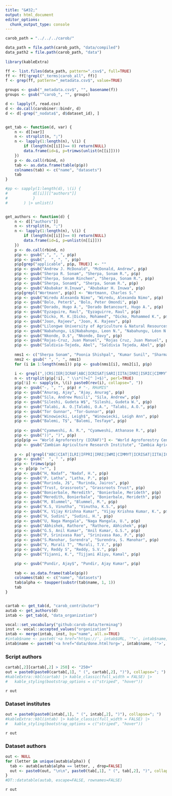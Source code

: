 ```yaml
---
title: "&#32;"
output: html_document
editor_options: 
  chunk_output_type: console
---
```



```r
carob_path = "../../../carob/"

data_path = file.path(carob_path, "data/compiled")
data_path2 = file.path(carob_path, "data")
  
library(kableExtra)
```

```r
ff <- list.files(data_path, pattern=".csv$", full=TRUE)
ff <- ff[!grepl("_terms|carob_all", ff)]
f <- grep(ff, pattern="_metadata.csv$", value=TRUE)

groups <- gsub("_metadata.csv$", "", basename(f))
groups <- gsub("^carob_", "", groups)

d <- lapply(f, read.csv)
d <- do.call(carobiner::bindr, d)
d <- d[-grep("_nodata$", d$dataset_id), ]


get_tab <- function(d, var) {
	n <- d[[var]]
	n <- strsplit(n, ";")
	n <- lapply(1:length(n), \(i) {
		if (length(n[[i]])== 0) return(NULL)
		data.frame(id=i, p=trimws(unlist(n[[i]])))
	})
	p <- do.call(rbind, n)
	tab <- as.data.frame(table(p$p))
	colnames(tab) <- c("name", "datasets")
	tab 
}

#pp <- sapply(1:length(d), \(i) {
#			d[[i]][["authors"]]
#			}
#		) |> unlist()


get_authors <- function(d) {
	n <- d[["authors"]]
	n <- strsplit(n, ";")
	n <- lapply(1:length(n), \(i) {
		if (length(n[[i]])== 0) return(NULL)
		data.frame(id=i, p=unlist(n[[i]]))
	})
	p <- do.call(rbind, n)
	p$p <- gsub(",", ", ", p$p)
	p$p <- gsub(",  ", ", ", p$p)
	p$p[grep("applicable", p$p, TRUE)] <- ""
	p$p <- gsub("Andrew J. McDonald", "McDonald, Andrew", p$p) 
	p$p <- gsub("Sherpa R. Sonam", "Sherpa, Sonam R.", p$p) 
	p$p <- gsub("Sherpa, Sonam Rinchen", "Sherpa, Sonam R.", p$p) 
	p$p <- gsub("Sherpa, Sonam$", "Sherpa, Sonam R.", p$p) 
	p$p <- gsub("Abubakar H.Inuwa", "Abubakar H. Inuwa", p$p) 
	p$p[grepl("Wortmann", p$p)] <- "Wortmann, Charles S."
	p$p <- gsub("Wiredu Alexanda Nimo", "Wiredu, Alexanda Nimo", p$p) 
	p$p <- gsub("Bolo, Peter$", "Bolo, Peter Omondi", p$p) 
	p$p <- gsub("Dorado, Hugo A.", "Dorado Betancourt, Hugo A.", p$p) 
	p$p <- gsub("Eyzaguire, Raul", "Eyzaguirre, Raul", p$p) 
	p$p <- gsub("Dicko, M. K.|Dicko, Mohamed", "Dicko, Mohammed K.", p$p) 
	p$p <- gsub("Joon, Rajeev", "Joon, K. Rajeev", p$p) 
	p$p <- gsub("Lilongwe University of Agriculture & Natural Resources (LUANAR)", "Lilongwe University of Agriculture & Natural Resources", p$p) 
	p$p <- gsub("Nabahungu, L$|Nabahungu, Leon N.", "Nabahungu, Léon N.", p$p) 
	p$p <- gsub("Nkonde, D.$", "Nkonde, Davy", p$p) 
	p$p <- gsub("Rojas-Cruz, Juan Manuel", "Rojas Cruz, Juan Manuel", p$p) 
	p$p <- gsub("Saldivia-Tejeda, Abel", "Saldivia Tejeda, Abel", p$p) 
	
	nms1 <- c("Sherpa Sonam", "Poonia Shishpal", "Kumar Sunil", "Sharma Sachin", "Ajay Anurag", "Wu William", "Singh Balwinder", "McDonald Andrew", "Hood-Nowotny Rebbeca", "Majaliwa Jackson", "Tumuhairwe John-Baptist", "Quispe Katherine", "Okoth John",  "Kyei-Boahen Stephen")
	nms2 <- gsub(" ", ", ", nms1)
	for (i in 1:length(nms1)) p$p <- gsub(nms1[i], nms2[i], p$p)

	i <- grepl(",|CRS|IER|ICRAF|ABC|ICRISAT|SARI|IITA|IRRI|ISRIC|CIMMYT|TLC|University|IWIN|ARI|Program|ILRI|Davis", p$p)
	n <- strsplit(p$p[!i], " \\s*(?=[^ ]+$)", perl=TRUE)
	p$p[!i] <- sapply(n, \(i) paste0(rev(i), collapse=", "))
	p$p <- gsub("-, ", "", p$p) # "-, RHoMIS"
	p$p <- gsub("Anurag, Ajay", "Ajay, Anurag", p$p)
	p$p <- gsub("Sila, Andrew Musili", "Sila, Andrew", p$p) 
	p$p <- gsub("Sileshi, Gudeta W$", "Sileshi, Gudeta W.", p$p) 
	p$p <- gsub("Talabi, A. O.|Talabi, O.A.", "Talabi, A.O.", p$p) 
	p$p <- gsub("Tor Gunnar", "Tor-Gunnar", p$p) 
	p$p <- gsub("Winowiecki, Leigh$", "Winowiecki, Leigh Ann", p$p) 
	p$p <- gsub("Balemi, T$", "Balemi, Tesfaye", p$p)
 		
	p$p <- gsub("Cyamweshi, A. R.", "Cyamweshi, Athanase R.", p$p)
	p$p <- gsub("))", ")", p$p)
	p$p[p$p == "World Agroforestry (ICRAF)"] <- "World Agroforestry Center (ICRAF)"
	p$p <- gsub("Zambian Agriculture Research Institute", "Zambia Agricultural Research Institute", p$p)
		
	p <- p[!grepl("ABC|CIAT|ILRI|IFPRI|IRRI|IWMI|CIMMYT|ICRISAT|IITA|ICRAF|ISRIC|LUANAR|TARI|University of California|MSU|Ministry of Food and Agriculture (MOFA), Republic of Ghana|SARI|ZARI|CRS|TLC", p$p), ]
	p$p <- gsub("  ", " ", p$p)
	p$p <- trimws(p$p)
	p <- p[p$p !="", ]
	p$p <- gsub("H, Nadaf", "Nadaf, H.", p$p) 
	p$p <- gsub("P, Latha", "Latha, P.", p$p) 
	p$p <- gsub("Rurinda, J$", "Rurinda, Jairos", p$p) 
	p$p <- gsub("Trust, Grassroots", "Grassroots Trust", p$p) 
	p$p <- gsub("Bonierbale, Meredith", "Bonierbale, Merideth", p$p)
	p$p <- gsub("Meredith, Bonierbale", "Bonierbale, Merideth", p$p)
	p$p <- gsub("M, Blummel", "Blummel, M.", p$p)
	p$p <- gsub("K.S, Vinutha", "Vinutha, K.S.", p$p)
	p$p <- gsub("K, Vijay Krishna Kumar", "Vijay Krishna Kumar, K.", p$p)
	p$p <- gsub("H, Sudini", "Sudini, H.", p$p) 
	p$p <- gsub("U, Naga Mangala", "Naga Mangala, U.", p$p) 
	p$p <- gsub("Abhishek, Rathore", "Rathore, Abhishek", p$p) 
	p$p <- gsub("G.S, Anil Kumar", "Anil Kumar, G.S.", p$p) 
	p$p <- gsub("P, Srinivasa Rao", "Srinivasa Rao, P.", p$p) 
	p$p <- gsub("S.Manohar, Surendra", "Surendra, S. Manohar", p$p) 
	p$p <- gsub("V, Murali T", "Murali, T.V.", p$p) 
	p$p <- gsub("V, Reddy S", "Reddy, S.V.", p$p) 
	p$p <- gsub("Tijanni, K.", "Tijjani Aliyu, Kamal", p$p) 

	p$p <- gsub("Pundir, Ajay$", "Pundir, Ajay Kumar", p$p) 
	
	tab <- as.data.frame(table(p$p))
	colnames(tab) <- c("name", "datasets")
	tab$alpha <- toupper(substr(tab$name, 1, 1))
	tab
}


cartab <- get_tab(d, "carob_contributor")
autab <- get_authors(d)
intab <- get_tab(d, "data_organization")

vocal::set_vocabulary("github:carob-data/terminag")
inst <- vocal::accepted_values("organization")
intab <- merge(intab, inst, by="name", all.x=TRUE)
#intab$name <- paste0('<a href="https://', intab$URL, '">', intab$name, "</a>")
intab$name <- paste0('<a href="data/done.html?org=', intab$name, '">', intab$name, "</a>")

```

### Script authors

```r
cartab[,2][cartab[,2] > 250] <- "250+"
out = paste0(paste0(cartab[,1], " (", cartab[,2], ")"), collapse="; ")
#kableExtra::kbl(cartab) |> kable_classic(full_width = FALSE) |>
#   kable_styling(bootstrap_options = c("striped", "hover"))
```
`r out`

### Dataset institutes

```r
out = paste0(paste0(intab[,1], " (", intab[,2], ")"), collapse="; ")
#kableExtra::kbl(intab) |> kable_classic(full_width = FALSE) |>
#   kable_styling(bootstrap_options = c("striped", "hover"))
```
`r out`

### Dataset authors

```r
out <- NULL
for (letter in unique(autab$alpha)) {
  tab <- autab[autab$alpha == letter, , drop=FALSE]
  out <- paste0(out, "\n\n", paste0(tab[,1], " (", tab[,2], ")", collapse="; "), "\n\n")
}
#DT::datatable(autab, escape=FALSE, rownames=FALSE)
```

`r out`


<br>
